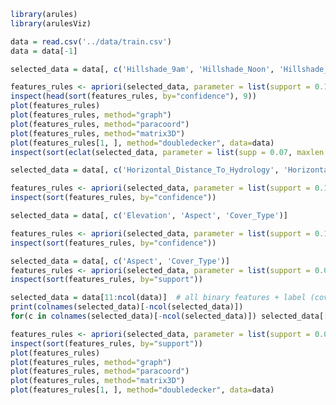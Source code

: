 ```r
library(arules)
library(arulesViz)

data = read.csv('../data/train.csv')
data = data[-1]
```

```r
selected_data = data[, c('Hillshade_9am', 'Hillshade_Noon', 'Hillshade_3pm')]

features_rules <- apriori(selected_data, parameter = list(support = 0.15, confidence = 0.6))
inspect(head(sort(features_rules, by="confidence"), 9))
plot(features_rules)
plot(features_rules, method="graph")
plot(features_rules, method="paracoord")
plot(features_rules, method="matrix3D")
plot(features_rules[1, ], method="doubledecker", data=data)
inspect(sort(eclat(selected_data, parameter = list(supp = 0.07, maxlen = 15)), by="count"))
```

```r
selected_data = data[, c('Horizontal_Distance_To_Hydrology', 'Horizontal_Distance_To_Roadways', 'Horizontal_Distance_To_Fire_Points', 'Cover_Type')]

features_rules <- apriori(selected_data, parameter = list(support = 0.1, confidence = 0.5))
inspect(sort(features_rules, by="confidence"))

```

```r
selected_data = data[, c('Elevation', 'Aspect', 'Cover_Type')]

features_rules <- apriori(selected_data, parameter = list(support = 0.1, confidence = 0.5))
inspect(sort(features_rules, by="confidence"))
```

```r

selected_data = data[, c('Aspect', 'Cover_Type')]
features_rules <- apriori(selected_data, parameter = list(support = 0.01, confidence = 0.4))
inspect(sort(features_rules, by="support"))

```

```r

selected_data = data[11:ncol(data)]  # all binary features + label (cover type)
print(colnames(selected_data)[-ncol(selected_data)])
for(c in colnames(selected_data)[-ncol(selected_data)]) selected_data[[c]] <- as.logical(selected_data[[c]])

features_rules <- apriori(selected_data, parameter = list(support = 0.02, confidence = 0.5))
inspect(sort(features_rules, by="support"))
plot(features_rules)
plot(features_rules, method="graph")
plot(features_rules, method="paracoord")
plot(features_rules, method="matrix3D")
plot(features_rules[1, ], method="doubledecker", data=data)

```